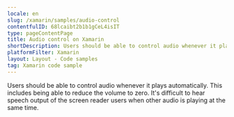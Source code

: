 ```yaml
---
locale: en
slug: /xamarin/samples/audio-control
contentfulID: 68lcaibt2b1b1gCeL4isIT
type: pageContentPage
title: Audio control on Xamarin
shortDescription: Users should be able to control audio whenever it plays automatically.
platformFilter: Xamarin
layout: Layout - Code samples
tag: Xamarin code sample
---
```


Users should be able to control audio whenever it plays automatically. This includes being able to reduce the volume to zero. It's difficult to hear speech output of the screen reader users when other audio is playing at the same time.

<CodeSample id="media-audio-control" locale="en" platform="xamarin"/>